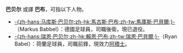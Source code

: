 '''巴贝尔''' 或譯 '''巴布'''，可指以下人物。

*[[马库斯·巴贝尔|-{zh-hans:马库斯·巴贝尔;zh-hk:馬古斯·巴布;zh-tw:馬庫斯·巴貝爾;}-]]（Markus Babbel）：德國足球員，司職後衛，現已退役。
*[[瑞恩·巴贝尔|-{zh-hans:瑞恩·巴贝尔;zh-hk:賴恩·巴布;zh-tw:瑞恩·巴貝爾;}-]]（Ryan Babel）：荷蘭足球員，司職前鋒，現效力[[阿積士足球會|阿積士]]。

{{Disambiguation|Cat=三字姓氏消歧义}}